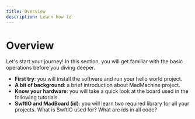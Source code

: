 ```yaml
---
title: Overview
description: Learn how to
---
```


# Overview


Let's start your journey! In this section, you will get familiar with the basic operations before you diving deeper. 

* **First try**: you will install the software and run your hello world project.
* **A bit of background**: a brief introduction about MadMachine project.
* **Know your hardware**: you will take a quick look at the board used in the following tutorials. 
* **SwftIO and MadBoard (id)**: you will learn two required library for all your projects. What is SwftIO used for? What are ids in all code? 